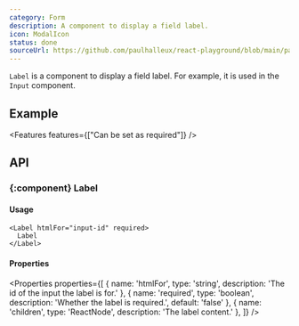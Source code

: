 ```yaml
---
category: Form
description: A component to display a field label.
icon: ModalIcon
status: done
sourceUrl: https://github.com/paulhalleux/react-playground/blob/main/packages/playground/src/components/Label/Label.tsx
---
```


`Label` is a component to display a field label. For example, it is used in the `Input` component.

## Example

<Example name="Form/Label" />

<Features features={["Can be set as required"]} />

## API

### \{:component} Label

#### Usage

```tsx
<Label htmlFor="input-id" required>
  Label
</Label>
```

#### Properties

<Properties properties={[
  { name: 'htmlFor', type: 'string', description: 'The id of the input the label is for.' },
  { name: 'required', type: 'boolean', description: 'Whether the label is required.', default: 'false' },
  { name: 'children', type: 'ReactNode', description: 'The label content.' },
]} />